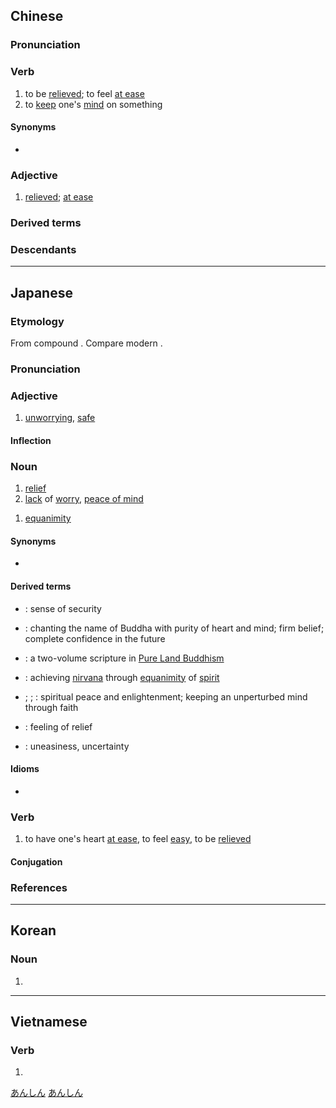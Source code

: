 ==Chinese==
{{zh-forms}}

===Pronunciation===
{{zh-pron
|m=ānxīn
|c=on1 sam1
|h=pfs=ôn-sîm
|mb=uíng-séng
|md=ăng-sĭng
|mn=an-sim
|mn-t=uan1 sim1
|mc=y
|ma=zh-cmn-安心.opus
|cat=v,a
}}

===Verb===
{{zh-verb|type=vo}} {{tlb|zh|intransitive}}

# to be [[relieved]]; to feel [[at ease]]
# to [[keep]] one's [[mind]] on something

====Synonyms====
* {{s|to be relieved}} {{zh-l|放心}}

===Adjective===
{{head|zh|adjective}}

# [[relieved]]; [[at ease]]

===Derived terms===
{{zh-der|安心立命}}

===Descendants===
{{CJKV||あんしん|안심|an tâm}}

{{zh-cat|Elementary|Emotions}}

----

==Japanese==
{{ja-kanjitab|あん|しん|yomi=on}}

===Etymology===
From {{der|ja|ltc|-|sort=あんしん}} compound {{m|ltc|安心|tr=*ʔan *sim}}. Compare modern {{cog|zh|安心|tr=ānxīn}}.

===Pronunciation===
{{ja-pron|あんしん|y=on|acc=0|acc_ref=DJR}}

===Adjective===
{{ja-adj|infl=na|あんしん}}

# [[unworrying]], [[safe]]

====Inflection====
{{ja-na|あんしん}}

===Noun===
{{ja-noun|あんしん}}

# [[relief]]
# [[lack]] of [[worry]], [[peace of mind]]

{{ja-noun|あんじん}}

# {{lb|ja|sort=あんじん|Buddhism}} [[equanimity]]

====Synonyms====
* {{sense|relief}} {{ja-r|安%堵|あん%ど}}

====Derived terms====
* {{ja-r|安%心%感|あん%しん%かん}}: sense of security
* {{ja-r|安%心 決%定|あん%しん けつ%じょう}}: {{qualifier|Buddhism}} chanting the name of Buddha with purity of heart and mind; firm belief; complete confidence in the future
* {{ja-r|安%心 決%定 鈔|あん%しん けつ%じょう しょう|caps=y}}: {{qualifier|Buddhism}} a two-volume scripture in [[w:Pure Land Buddhism|Pure Land Buddhism]]
* {{ja-r|安%心 得%道|あん%しん とく%どう}}: {{qualifier|Buddhism}} achieving [[nirvana]] through [[equanimity]] of [[spirit]]
* {{ja-r|安%心 立%命|あん%しん りつ%めい}}; {{ja-r|安%心 立%命|あん%じん りゅう%めい}}; {{ja-r|安%心 立%命|あん%じん りゅう%みょう}}: spiritual peace and enlightenment; keeping an unperturbed mind through faith
* {{ja-r|一%安%心|ひと%あん%しん}}: feeling of relief
* {{ja-r|不%安%心|ふ%あん%しん}}: uneasiness, uncertainty

====Idioms====
* {{ja-r|安%心 無き 読%経 は 田中 の 蝦%蟇 の 如し|あん%しん なき ど%きょう は たなか の が%ま の ごとし|"a sutra recital without peace of mind is just like a toad in a paddy" → reciting the sutras without having the proper spiritual mindset is as meaningful as the croaking of a toad in a rice paddy}}

===Verb===
{{ja-verb-suru|tr=intrans|あんしん}}

# to have one's heart [[at ease]], to feel [[easy]], to be [[relieved]]

====Conjugation====
{{ja-suru|あんしん}}

===References===
<references/>

[[Category:ja:Emotions|あんしん]]
[[Category:ja:JLPT-4|あんしん]]

----

==Korean==
{{ko-hanjatab}}

===Noun===
{{ko-noun|hangeul=안심}}

# {{hanja form of|안심|[[relief]], [[peacefulness]]}}

----

==Vietnamese==
{{vi-hantutab}}

===Verb===
{{vi-verb|sc=Hani}}

# {{han tu form of|yên tâm|to be [[reassured]]}}